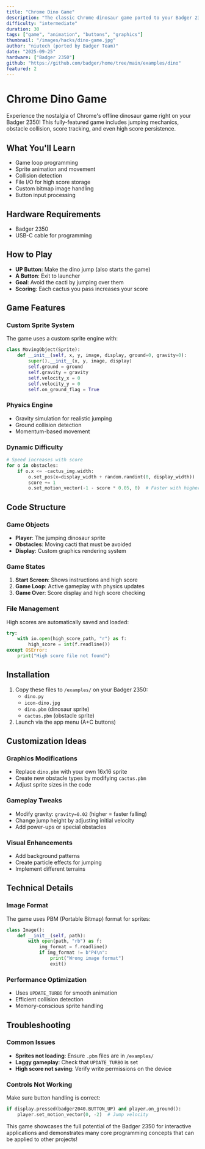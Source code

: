 ```yaml
---
title: "Chrome Dino Game"
description: "The classic Chrome dinosaur game ported to your Badger 2350 with custom graphics and high score tracking."
difficulty: "intermediate"
duration: 30
tags: ["game", "animation", "buttons", "graphics"]
thumbnail: "/images/hacks/dino-game.jpg"
author: "niutech (ported by Badger Team)"
date: "2025-09-25"
hardware: ["Badger 2350"]
github: "https://github.com/badger/home/tree/main/examples/dino"
featured: 2
---
```


# Chrome Dino Game

Experience the nostalgia of Chrome's offline dinosaur game right on your Badger 2350! This fully-featured game includes jumping mechanics, obstacle collision, score tracking, and even high score persistence.

## What You'll Learn

- Game loop programming
- Sprite animation and movement
- Collision detection
- File I/O for high score storage
- Custom bitmap image handling
- Button input processing

## Hardware Requirements

- Badger 2350
- USB-C cable for programming

## How to Play

- **UP Button**: Make the dino jump (also starts the game)
- **A Button**: Exit to launcher
- **Goal**: Avoid the cacti by jumping over them
- **Scoring**: Each cactus you pass increases your score

## Game Features

### Custom Sprite System
The game uses a custom sprite engine with:
```python
class MovingObject(Sprite):
    def __init__(self, x, y, image, display, ground=0, gravity=0):
        super().__init__(x, y, image, display)
        self.ground = ground
        self.gravity = gravity
        self.velocity_x = 0
        self.velocity_y = 0
        self.on_ground_flag = True
```

### Physics Engine
- Gravity simulation for realistic jumping
- Ground collision detection
- Momentum-based movement

### Dynamic Difficulty
```python
# Speed increases with score
for o in obstacles:
    if o.x <= -cactus_img.width:
        o.set_pos(x=display_width + random.randint(0, display_width))
        score += 1
        o.set_motion_vector(-1 - score * 0.05, 0)  # Faster with higher score
```

## Code Structure

### Game Objects
- **Player**: The jumping dinosaur sprite
- **Obstacles**: Moving cacti that must be avoided
- **Display**: Custom graphics rendering system

### Game States
1. **Start Screen**: Shows instructions and high score
2. **Game Loop**: Active gameplay with physics updates
3. **Game Over**: Score display and high score checking

### File Management
High scores are automatically saved and loaded:
```python
try:
    with io.open(high_score_path, "r") as f:
        high_score = int(f.readline())
except OSError:
    print("High score file not found")
```

## Installation

1. Copy these files to `/examples/` on your Badger 2350:
   - `dino.py`
   - `icon-dino.jpg` 
   - `dino.pbm` (dinosaur sprite)
   - `cactus.pbm` (obstacle sprite)
2. Launch via the app menu (A+C buttons)

## Customization Ideas

### Graphics Modifications
- Replace `dino.pbm` with your own 16x16 sprite
- Create new obstacle types by modifying `cactus.pbm`
- Adjust sprite sizes in the code

### Gameplay Tweaks
- Modify gravity: `gravity=0.02` (higher = faster falling)
- Change jump height by adjusting initial velocity
- Add power-ups or special obstacles

### Visual Enhancements
- Add background patterns
- Create particle effects for jumping
- Implement different terrains

## Technical Details

### Image Format
The game uses PBM (Portable Bitmap) format for sprites:
```python
class Image():
    def __init__(self, path):
        with open(path, "rb") as f:
            img_format = f.readline()
            if img_format != b"P4\n":
                print("Wrong image format")
                exit()
```

### Performance Optimization
- Uses `UPDATE_TURBO` for smooth animation
- Efficient collision detection
- Memory-conscious sprite handling

## Troubleshooting

### Common Issues
- **Sprites not loading**: Ensure `.pbm` files are in `/examples/`
- **Laggy gameplay**: Check that `UPDATE_TURBO` is set
- **High score not saving**: Verify write permissions on the device

### Controls Not Working
Make sure button handling is correct:
```python
if display.pressed(badger2040.BUTTON_UP) and player.on_ground():
    player.set_motion_vector(0, -2)  # Jump velocity
```

This game showcases the full potential of the Badger 2350 for interactive applications and demonstrates many core programming concepts that can be applied to other projects!